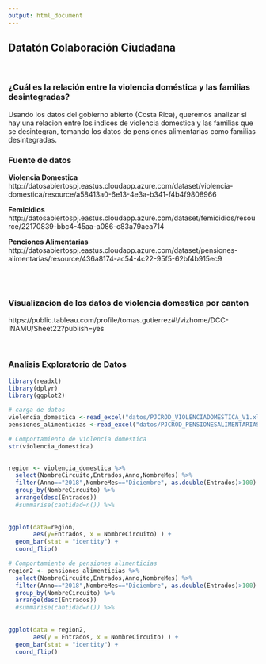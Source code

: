 ```yaml
---
output: html_document
---
```


## **Datatón Colaboración Ciudadana**

<br>

### **¿Cuál es la relación entre la violencia doméstica y las familias desintegradas?**

Usando los datos del gobierno abierto (Costa Rica), queremos analizar si hay una relacion entre los indices de violencia domestica y las familias que se desintegran, tomando los datos de pensiones alimentarias como familias desintegradas.

### Fuente de datos

**Violencia Domestica** <br>
http://datosabiertospj.eastus.cloudapp.azure.com/dataset/violencia-domestica/resource/a58413a0-6e13-4e3a-b341-f4b4f9808966
<br>

**Femicidios** <br>
http://datosabiertospj.eastus.cloudapp.azure.com/dataset/femicidios/resource/22170839-bbc4-45aa-a086-c83a79aea714
<br>

**Penciones Alimentarias** <br>
http://datosabiertospj.eastus.cloudapp.azure.com/dataset/pensiones-alimentarias/resource/436a8174-ac54-4c22-95f5-62bf4b915ec9

<br> <br>

### Visualizacion de los datos de violencia domestica por canton

https://public.tableau.com/profile/tomas.gutierrez#!/vizhome/DCC-INAMU/Sheet22?publish=yes

<br>

### Analisis Exploratorio de Datos

```r
library(readxl)
library(dplyr)
library(ggplot2)
```


```r
# carga de datos
violencia_domestica <-read_excel("datos/PJCROD_VIOLENCIADOMESTICA_V1.xls")
pensiones_alimenticias <-read_excel("datos/PJCROD_PENSIONESALIMENTARIAS_V1.xlsx")
```

```r
# Comportamiento de violencia domestica
str(violencia_domestica)

  
region <- violencia_domestica %>% 
  select(NombreCircuito,Entrados,Anno,NombreMes) %>% 
  filter(Anno=="2018",NombreMes=="Diciembre", as.double(Entrados)>100) %>% 
  group_by(NombreCircuito) %>% 
  arrange(desc(Entrados))
  #summarise(cantidad=n()) %>% 
 
 
ggplot(data=region, 
       aes(y=Entrados, x = NombreCircuito) ) + 
  geom_bar(stat = "identity") +
  coord_flip()

```


```r
# Comportamiento de pensiones alimenticias
region2 <- pensiones_alimenticias %>% 
  select(NombreCircuito,Entrados,Anno,NombreMes) %>% 
  filter(Anno=="2018",NombreMes=="Diciembre", as.double(Entrados)>100) %>% 
  group_by(NombreCircuito) %>% 
  arrange(desc(Entrados))
  #summarise(cantidad=n()) %>% 
 
 
ggplot(data = region2, 
       aes(y = Entrados, x = NombreCircuito) ) + 
  geom_bar(stat = "identity") +
  coord_flip()

```





